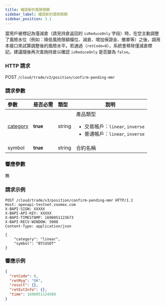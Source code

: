 ```yaml
---
title: 確認新的風險限額
sidebar_label: 確認新的風險限額
sidebar_position: 3.1
---
```


當用戶被標記為僅減倉（請見持倉返回的 `isReduceOnly` 字段）時，在您主動調整了風險水位（例如：降低風險限額檔位、減倉、增加保證金、撤單等）之後，調用本接口來試算調整後的風險水平。若通過（`retCode=0`），系統會移除僅減倉標記。建議隨後再次查詢持倉以確認 `isReduceOnly` 是否變為 `false`。

### HTTP 請求
POST `/cloud/trade/v3/position/confirm-pending-mmr`

### 請求參數
| 參數 | 是否必需 | 類型 | 說明|
|:----- |:-------|:-----|------ |
|[category](../enum#category) |**true** |string |產品類型 <ul><li>交易帳戶：`linear`, `inverse`</li><li>普通帳戶：`linear`, `inverse`</li></ul>|
|symbol |**true** |string |合約名稱|

### 響應參數
無

### 請求示例
```shell
POST /cloud/trade/v3/position/confirm-pending-mmr HTTP/1.1
Host: openapi-testnet.zoomex.com
X-BAPI-SIGN: XXXXX
X-BAPI-API-KEY: XXXXX
X-BAPI-TIMESTAMP: 1698051123673
X-BAPI-RECV-WINDOW: 5000
Content-Type: application/json

{
    "category": "linear",
    "symbol": "BTCUSDT"
}
```

### 響應示例
```json
{
  "retCode": 0,
  "retMsg": "OK",
  "result": {},
  "retExtInfo": {},
  "time": 1698051124588
}
```

